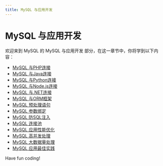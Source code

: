 ```yaml
---
title: MySQL 与应用开发
---
```


# MySQL 与应用开发

欢迎来到 MySQL 的 MySQL 与应用开发 部分，在这一章节中，你将学到以下内容：

- [MySQL 与PHP连接](./0-mysql-to-php-connection.mdx)
- [MySQL 与Java连接](./1-mysql-connects-to-java.mdx)
- [MySQL 与Python连接](./2-mysql-connects-to-python.mdx)
- [MySQL 与Node.js连接](./3-mysql-connects-to-nodejs.mdx)
- [MySQL 与.NET连接](./4-mysql-to-net-connection.mdx)
- [MySQL 与ORM框架](./5-mysql-and-orm-frameworks.mdx)
- [MySQL 预处理语句](./6-mysql-preprocessing-statement.mdx)
- [MySQL 参数绑定](./7-mysql-parameter-binding.mdx)
- [MySQL 防SQL注入](./8-mysql-anti-sql-injection.mdx)
- [MySQL 连接池](./9-mysql-connection-pool.mdx)
- [MySQL 应用性能优化](./10-mysql-application-performance-optimization.mdx)
- [MySQL 高并发处理](./11-mysql-high-concurrency-processing.mdx)
- [MySQL 大数据量处理](./12-mysql-big-data-processing.mdx)
- [MySQL 应用最佳实践](./13-mysql-application-best-practices.mdx)

Have fun coding!